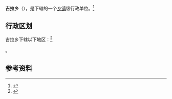 {{中国乡级行政区|54/23/33/206/000}}

'''吉拉乡'''（{{bo|z=སྐེད་ལ་}}），是{{PRC admin/fullname|54/23/33/206/000|3}}下辖的一个[[乡镇|乡镇]]级行政单位。<ref>{{PRC admin/ref sgc|{{PRC admin/parent|54/23/33/206/000}}}}</ref>

== 行政区划 ==

吉拉乡下辖以下地区：<ref>{{PRC admin/ref sgc|54/23/33/206/000}}</ref>

{{PRC admin/children|54/23/33/206/000}}。

== 参考资料 ==

{{reflist}}

{{行政区划小作品}}
{{PRC admin/navcat|54/23/33/206/000}}
{{asia-stub}}
{{stub}}